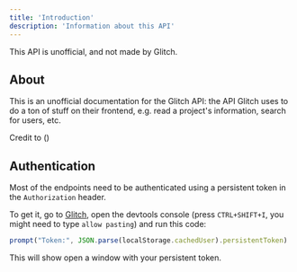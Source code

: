 ```yaml
---
title: 'Introduction'
description: 'Information about this API'
---
```


<Note>
  This API is unofficial, and not made by Glitch.
</Note>

## About

This is an unofficial documentation for the Glitch API: the API Glitch uses to do a ton of stuff on their frontend, e.g. read a project's information, search for users, etc.

Credit to ()

## Authentication

Most of the endpoints need to be authenticated using a persistent token in the `Authorization` header.

To get it, go to [Glitch](https://glitch.com), open the devtools console (press `CTRL+SHIFT+I`, you might need to type `allow pasting`) and run this code:

```javascript
prompt("Token:", JSON.parse(localStorage.cachedUser).persistentToken)
```

This will show open a window with your persistent token.